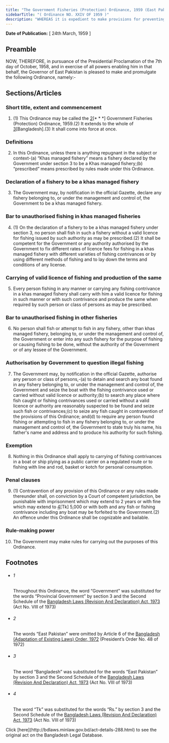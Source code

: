 ```yaml
---
title: "The Government Fisheries (Protection) Ordinance, 1959 (East Pakistan Ordinance)"
sidebarTitle: "( Ordinance NO. XXIV OF 1959 )"
description: "WHEREAS it is expedient to make provisions for preventing unauthorised fishing in fisheries belonging to, or under the management and control of, the Government;1♣"
---
```


**Date of Publication:** [ 24th March, 1959 ]

## Preamble

NOW, THEREFORE, in pursuance of the Presidential Proclamation of the 7th day of October, 1958, and in exercise of all powers enabling him in that behalf, the Governor of East Pakistan is pleased to make and promulgate the following Ordinance, namely:-

## Sections/Articles

### Short title, extent and commencement

1. (1) This Ordinance may be called the [2](1)[\* \* \*] Government Fisheries (Protection) Ordinance, 1959.(2) It extends to the whole of [3](2)[Bangladesh].(3) It shall come into force at once.

### Definitions

2. In this Ordinance, unless there is anything repugnant in the subject or context-(a) “Khas managed fishery” means a fishery declared by the Government under section 3 to be a Khas managed fishery;(b) “prescribed” means prescribed by rules made under this Ordinance.

### Declaration of a fishery to be a khas managed fishery

3. The Government may, by notification in the official Gazette, declare any fishery belonging to, or under the management and control of, the Government to be a khas managed fishery.

### Bar to unauthorised fishing in khas managed fisheries

4. (1) On the declaration of a fishery to be a khas managed fishery under section 3, no person shall fish in such a fishery without a valid licence for fishing issued by such authority as may be prescribed.(2) It shall be competent for the Government or any authority authorised by the Government to fix different rates of licence fees for fishing in a khas managed fishery with different varieties of fishing contrivances or by using different methods of fishing and to lay down the terms and conditions of any license.

### Carrying of valid licence of fishing and production of the same

5. Every person fishing in any manner or carrying any fishing contrivance in a khas managed fishery shall carry with him a valid licence for fishing in such manner or with such contrivance and produce the same when required by such person or class of persons as may be prescribed.

### Bar to unauthorised fishing in other fisheries

6. No person shall fish or attempt to fish in any fishery, other than khas managed fishery, belonging to, or under the management and control of, the Government or enter into any such fishery for the purpose of fishing or causing fishing to be done, without the authority of the Government or of any lessee of the Government.

### Authorisation by Government to question illegal fishing

7. The Government may, by notification in the official Gazette, authorise any person or class of persons,-(a) to detain and search any boat found in any fishery belonging to, or under the management and control of, the Government and seize the boat with the fishing contrivance used or carried without valid licence or authority;(b) to search any place where fish caught or fishing contrivances used or carried without a valid licence or authority are reasonably suspected to be found and seize such fish or contrivances;(c) to seize any fish caught in contravention of the provisions of this Ordinance; and(d) to require any person found fishing or attempting to fish in any fishery belonging to, or under the management and control of, the Government to state truly his name, his father's name and address and to produce his authority for such fishing.

### Exemption

8. Nothing in this Ordinance shall apply to carrying of fishing contrivances in a boat or ship plying as a public carrier on a regulated route or to fishing with line and rod, basket or kotch for personal consumption.

### Penal clauses

9. (1) Contravention of any provision of this Ordinance or any rules made thereunder shall, on conviction by a Court of competent jurisdiction, be punishable with imprisonment which may extend to 2 years or with fine which may extend to [4](1)[Tk] 5,000 or with both and any fish or fishing contrivance including any boat may be forfeited to the Government.(2) An offence under this Ordinance shall be cognizable and bailable.

### Rule-making power

10. The Government may make rules for carrying out the purposes of this Ordinance.

## Footnotes

- ###### 1

  Throughout this Ordinance, the word “Government” was substituted for the words “Provincial Government” by section 3 and the Second Schedule of the [Bangladesh Laws (Revision And Declaration) Act, 1973](/act-430.html "Bangladesh Laws (Revision And Declaration) Act, 1973") (Act No. VIII of 1973)

- ###### 2

  The words “East Pakistan” were omitted by Article 6 of the [Bangladesh (Adaptation of Existing Laws) Order, 1972](/act-388.html "Bangladesh (Adaptation of Existing Laws) Order, 1972 ") (President’s Order No. 48 of 1972)

- ###### 3

  The word “Bangladesh” was substituted for the words “East Pakistan” by section 3 and the Second Schedule of the [Bangladesh Laws (Revision And Declaration) Act, 1973](/act-430.html "Bangladesh Laws (Revision And Declaration) Act, 1973") (Act No. VIII of 1973)

- ###### 4

  The word “Tk” was substituted for the words “Rs.” by section 3 and the Second Schedule of the [Bangladesh Laws (Revision And Declaration) Act, 1973](/act-430.html "Bangladesh Laws (Revision And Declaration) Act, 1973") (Act No. VIII of 1973)

<Note>
  Click [here](http://bdlaws.minlaw.gov.bd/act-details-288.html) to see the original act on the Bangladesh Legal Database.
</Note>
